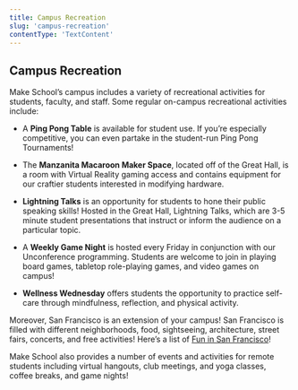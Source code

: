 ```yaml
---
title: Campus Recreation
slug: 'campus-recreation'
contentType: 'TextContent'
---
```


## Campus Recreation

Make School’s campus includes a variety of recreational activities for students, faculty, and staff.
Some regular on-campus recreational activities include:

- A **Ping Pong Table** is available for student use. If you’re especially competitive, you can even
  partake in the student-run Ping Pong Tournaments!

- The **Manzanita Macaroon Maker Space**, located off of the Great Hall, is a room with Virtual
  Reality gaming access and contains equipment for our craftier students interested in modifying
  hardware.

- **Lightning Talks** is an opportunity for students to hone their public speaking skills! Hosted in
  the Great Hall, Lightning Talks, which are 3-5 minute student presentations that instruct or
  inform the audience on a particular topic.

- A **Weekly Game Night** is hosted every Friday in conjunction with our Unconference programming.
  Students are welcome to join in playing board games, tabletop role-playing games, and video games
  on campus!

- **Wellness Wednesday** offers students the opportunity to practice self-care through mindfulness,
  reflection, and physical activity.

Moreover, San Francisco is an extension of your campus! San Francisco is filled with different
neighborhoods, food, sightseeing, architecture, street fairs, concerts, and free activities! Here’s
a list of
[Fun in San Francisco](https://docs.google.com/document/d/1q3j9ChRX7JUbRMXkycC-rhboHs1rEdvowSGu4CR3on4/preview)!

Make School also provides a number of events and activities for remote students including virtual
hangouts, club meetings, and yoga classes, coffee breaks, and game nights!
